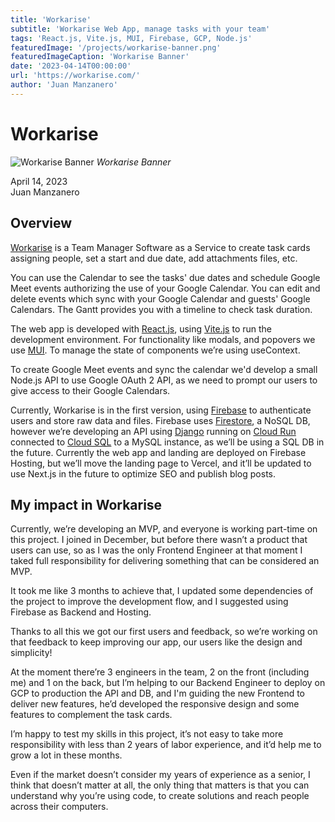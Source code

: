 ```yaml
---
title: 'Workarise'
subtitle: 'Workarise Web App, manage tasks with your team'
tags: 'React.js, Vite.js, MUI, Firebase, GCP, Node.js'
featuredImage: '/projects/workarise-banner.png'
featuredImageCaption: 'Workarise Banner'
date: '2023-04-14T00:00:00'
url: 'https://workarise.com/'
author: 'Juan Manzanero'
---
```



# Workarise

![Workarise Banner](/projects/workarise-banner.png)
_Workarise Banner_

<div className='flex flex-col gap-4'>
  <div className='flex items-center gap-2'>
    <DateIcon size='1.5rem' />
    <span className='max-h-max'>April 14, 2023</span>
  </div>
  
  <div className='flex items-center gap-2'>
    <PersonIcon size='1.5rem' />
    <span>Juan Manzanero</span>
  </div>

  <div className='flex items-center gap-4'>
    <a title='Web of this project' href='https://workarise.com/' target='_blank'>
      <WebIcon size='2rem' />
    </a>
  </div>
</div>

## Overview

[Workarise](http://workarise.com) is a Team Manager Software as a Service to create task cards assigning people, set a start and due date, add attachments files, etc.

You can use the Calendar to see the tasks' due dates and schedule Google Meet events authorizing the use of your Google Calendar. You can edit and delete events which sync with your Google Calendar and guests' Google Calendars. The Gantt provides you with a timeline to check task duration.

The web app is developed with [React.js](https://react.dev/), using [Vite.js](https://vitejs.dev/) to run the development environment. For functionality like modals, and popovers we use [MUI](https://mui.com/). To manage the state of components we’re using useContext.

To create Google Meet events and sync the calendar we'd develop a small Node.js API to use Google OAuth 2 API, as we need to prompt our users to give access to their Google Calendars.

Currently, Workarise is in the first version, using [Firebase](https://firebase.google.com/) to authenticate users and store raw data and files. Firebase uses [Firestore](https://firebase.google.com/docs/firestore), a NoSQL DB, however we’re developing an API using [Django](https://www.djangoproject.com/) running on [Cloud Run](https://cloud.google.com/run) connected to [Cloud SQL](https://cloud.google.com/sql) to a MySQL instance, as we’ll be using a SQL DB in the future. Currently the web app and landing are deployed on Firebase Hosting, but we’ll move the landing page to Vercel, and it’ll be updated to use Next.js in the future to optimize SEO and publish blog posts.

## My impact in Workarise

Currently, we’re developing an MVP, and everyone is working part-time on this project. I joined in December, but before there wasn’t a product that users can use, so as I was the only Frontend Engineer at that moment I taked full responsibility for delivering something that can be considered an MVP.

It took me like 3 months to achieve that, I updated some dependencies of the project to improve the development flow, and I suggested using Firebase as Backend and Hosting.

Thanks to all this we got our first users and feedback, so we’re working on that feedback to keep improving our app, our users like the design and simplicity!

At the moment there’re 3 engineers in the team, 2 on the front (including me) and 1 on the back, but I’m helping to our Backend Engineer to deploy on GCP to production the API and DB, and I'm guiding the new Frontend to deliver new features, he’d developed the responsive design and some features to complement the task cards.

I’m happy to test my skills in this project, it’s not easy to take more responsibility with less than 2 years of labor experience, and it’d help me to grow a lot in these months.

Even if the market doesn’t consider my years of experience as a senior, I think that doesn’t matter at all, the only thing that matters is that you can understand why you’re using code, to create solutions and reach people across their computers.
